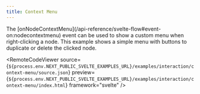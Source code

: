 ```yaml
---
title: Context Menu
---
```



<ExampleLayout>
The [onNodeContextMenu](/api-reference/svelte-flow#event-on:nodecontextmenu) event can be used to show a custom menu when right-clicking a node. This example shows a simple menu with buttons to duplicate or delete the clicked node.

<RemoteCodeViewer
  source={`${process.env.NEXT_PUBLIC_SVELTE_EXAMPLES_URL}/examples/interaction/context-menu/source.json`}
  preview={`${process.env.NEXT_PUBLIC_SVELTE_EXAMPLES_URL}/examples/interaction/context-menu/index.html`}
  framework="svelte"
/>

</ExampleLayout>
